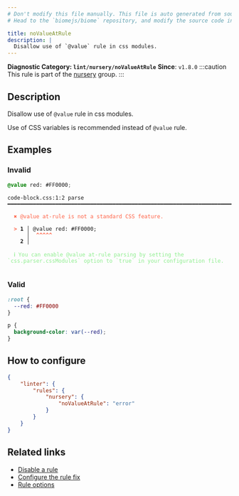 ```yaml
---
# Don't modify this file manually. This file is auto generated from source, and you will lose your changes next time the website is built.
# Head to the `biomejs/biome` repository, and modify the source code in there.

title: noValueAtRule
description: |
  Disallow use of `@value` rule in css modules.
---
```


**Diagnostic Category: `lint/nursery/noValueAtRule`**
<Tabs>
<TabItem label="CSS" icon="seti:css">
**Since**: `v1.8.0`
:::caution
This rule is part of the [nursery](/linter/rules/#nursery) group.
:::

## Description
Disallow use of `@value` rule in css modules.

Use of CSS variables is recommended instead of `@value` rule.

## Examples

### Invalid

```css
@value red: #FF0000;
```

<pre class="language-text"><code class="language-text">code-block.css:1:2 parse ━━━━━━━━━━━━━━━━━━━━━━━━━━━━━━━━━━━━━━━━━━━━━━━━━━━━━━━━━━━━━━━━━━━━━━━━━━━<br /><br />  <strong><span style="color: Tomato;">✖</span></strong> <span style="color: Tomato;">@value at-rule is not a standard CSS feature.</span><br />  <br />  <strong><span style="color: Tomato;">&gt;</span></strong> <strong>1 │ </strong>@value red: #FF0000;<br />   <strong>   │ </strong> <strong><span style="color: Tomato;">^</span></strong><strong><span style="color: Tomato;">^</span></strong><strong><span style="color: Tomato;">^</span></strong><strong><span style="color: Tomato;">^</span></strong><strong><span style="color: Tomato;">^</span></strong><br />    <strong>2 │ </strong><br />  <br />  <strong><span style="color: lightgreen;">ℹ</span></strong> <span style="color: lightgreen;">You can enable @value at-rule parsing by setting the `css.parser.cssModules` option to `true` in your configuration file.</span><br />  <br /></code></pre>

### Valid

```css
:root {
  --red: #FF0000
}

p {
  background-color: var(--red);
}
```

## How to configure
```json title="biome.json"
{
	"linter": {
		"rules": {
			"nursery": {
				"noValueAtRule": "error"
			}
		}
	}
}

```
## Related links

- [Disable a rule](/linter/#disable-a-lint-rule)
- [Configure the rule fix](/linter#configure-the-rule-fix)
- [Rule options](/linter/#rule-options)

</TabItem>
</Tabs>

